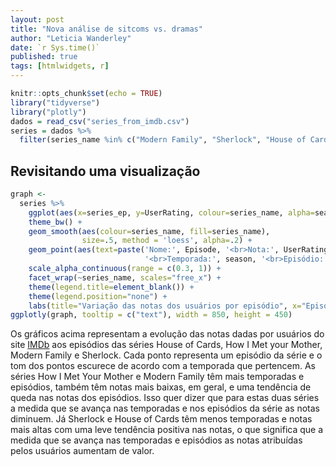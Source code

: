 ```yaml
---
layout: post
title: "Nova análise de sitcoms vs. dramas"
author: "Leticia Wanderley"
date: `r Sys.time()`
published: true
tags: [htmlwidgets, r]
---
```


```r
knitr::opts_chunk$set(echo = TRUE)
library("tidyverse")
library("plotly")
dados = read_csv("series_from_imdb.csv")
series = dados %>% 
  filter(series_name %in% c("Modern Family", "Sherlock", "House of Cards", "How I Met Your Mother"))
```

## Revisitando uma visualização

```r
graph <- 
  series %>%
    ggplot(aes(x=series_ep, y=UserRating, colour=series_name, alpha=season)) + 
    theme_bw() +
    geom_smooth(aes(colour=series_name, fill=series_name),
                size=.5, method = 'loess', alpha=.2) +
    geom_point(aes(text=paste('Nome:', Episode, '<br>Nota:', UserRating, 
                              '<br>Temporada:', season, '<br>Episódio:', series_ep)), size=.9) +
    scale_alpha_continuous(range = c(0.3, 1)) +
    facet_wrap(~series_name, scales="free_x") +
    theme(legend.title=element_blank()) +
    theme(legend.position="none") +
    labs(title="Variação das notas dos usuários por episódio", x="Episódio", y="")
ggplotly(graph, tooltip = c("text"), width = 850, height = 450)
```

Os gráficos acima representam a evolução das notas dadas por usuários do site [IMDb](http://www.imdb.com/) aos episódios das séries House of Cards, How I Met your Mother, Modern Family e Sherlock. Cada ponto representa um episódio da série e o tom dos pontos escurece de acordo com a temporada que pertencem. As séries How I Met Your Mother e Modern Family têm mais temporadas e episódios, também têm notas mais baixas, em geral, e uma tendência de queda nas notas dos episódios. Isso quer dizer que para estas duas séries a medida que se avança nas temporadas e nos episódios da série as notas diminuem. Já Sherlock e House of Cards têm menos temporadas e notas mais altas com uma leve tendência positiva nas notas, o que significa que a medida que se avança nas temporadas e episódios as notas atribuídas pelos usuários aumentam de valor.
